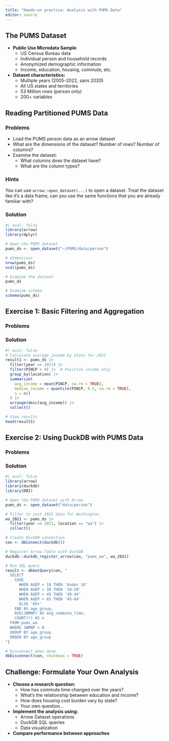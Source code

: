 ```yaml
---
title: "Hands-on practice: Analysis with PUMS Data"
editor: source
---
```


## The PUMS Dataset

::: {.incremental}
- **Public Use Microdata Sample**
  - US Census Bureau data
  - Individual person and household records
  - Anonymized demographic information
  - Income, education, housing, commute, etc.

- **Dataset characteristics:**
  - Multiple years (2005-2022, sans 2020)
  - All US states and territories
  - 53 Million rows (person only)
  - 200+ variables
:::

## Reading Partitioned PUMS Data

::: panel-tabset
### Problems

* Load the PUMS person data as an arrow dataset
* What are the dimensions of the dataset? Number of rows? Number of columns?
* Examine the dataset:
  * What columns does the dataset have?
  * What are the column types?

### Hints

You can use `arrow::open_dataset(...)` to open a dataset. Treat the dataset like it's a data frame, can you use the same functions that you are already familiar with?

### Solution

```r
#| eval: false
library(arrow)
library(dplyr)

# Open the PUMS dataset
pums_ds <- open_dataset("~/PUMS/data/person")

# dimensions
nrow(pums_ds)
ncol(pums_ds)

# Examine the dataset
pums_ds

# Examine schema
schema(pums_ds)
```
:::

## Exercise 1: Basic Filtering and Aggregation

::: panel-tabset
### Problems

### Solution

```r
#| eval: false
# Calculate average income by state for 2021
result1 <- pums_ds |>
  filter(year == 2021) |>
  filter(PINCP > 0) |>  # Positive income only
  group_by(location) |>
  summarize(
    avg_income = mean(PINCP, na.rm = TRUE),
    median_income = quantile(PINCP, 0.5, na.rm = TRUE),
    n = n()
  ) |>
  arrange(desc(avg_income)) |>
  collect()

# View results
head(result1)
```
:::

## Exercise 2: Using DuckDB with PUMS Data

::: panel-tabset
### Problems

### Solution
```r
#| eval: false
library(arrow)
library(duckdb)
library(DBI)

# Open the PUMS dataset with Arrow
pums_ds <- open_dataset("data/person")

# Filter to just 2021 data for Washington
wa_2021 <- pums_ds |>
  filter(year == 2021, location == "wa") |>
  collect()

# Create DuckDB connection
con <- dbConnect(duckdb())

# Register Arrow Table with DuckDB
duckdb::duckdb_register_arrow(con, "pums_wa", wa_2021)

# Run SQL query
result <- dbGetQuery(con, "
  SELECT 
    CASE 
      WHEN AGEP < 18 THEN 'Under 18'
      WHEN AGEP < 30 THEN '18-29'
      WHEN AGEP < 45 THEN '30-44'
      WHEN AGEP < 65 THEN '45-64'
      ELSE '65+'
    END AS age_group,
    AVG(JWMNP) AS avg_commute_time,
    COUNT(*) AS n
  FROM pums_wa
  WHERE JWMNP > 0
  GROUP BY age_group
  ORDER BY age_group
")

# Disconnect when done
dbDisconnect(con, shutdown = TRUE)
```
:::

## Challenge: Formulate Your Own Analysis

- **Choose a research question:**
  - How has commute time changed over the years?
  - What's the relationship between education and income?
  - How does housing cost burden vary by state?
  - Your own question...

- **Implement the analysis using:**
  - Arrow Dataset operations
  - DuckDB SQL queries
  - Data visualization

- **Compare performance between approaches**
